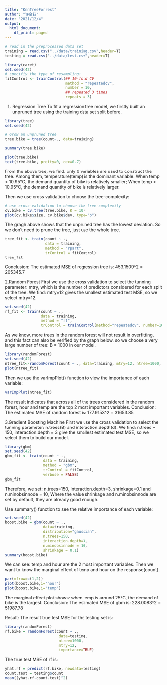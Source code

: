 ```yaml
---
title: "KnnTreeForrest"
author: "许金钰"
date: "2021/12/4"
output:
  html_document:
    df_print: paged
---
```


```r
# read in the preprocessed data set
training = read.csv("../data/training.csv",header=T)
testing = read.csv("../data/test.csv",header=T)
```

```r
library(caret)
set.seed(42)
# specifiy the type of resampling:
fitControl <- trainControl(## 10-fold CV
                           method = "repeatedcv",
                           number = 10,
                           ## repeated 3 times
                           repeats = 3)
```

1. Regression Tree
To fit a regression tree model, we firstly built an unpruned tree using the 
training data set split before.
```r
library(tree)
set.seed(42)
```

```r
# Grow an unpruned tree
tree.bike = tree(count~., data=training)
```

```r
summary(tree.bike)
```

```r
plot(tree.bike)
text(tree.bike, pretty=0, cex=0.7)
```
From the above tree, we find: only 6 variables are used to construct the tree. 
Among them, temperature(temp) is the dominant variable.
When temp < 10.95℃, the demand quantity of bike is relatively smaller;
When temp > 10.95℃, the demand quantity of bike is relatively larger.

Then we use cross validation to choose the tree-complexity:
```r
# use cross-validation to choose the tree-complexity
cv.bike = cv.tree(tree.bike, K = 10)
plot(cv.bike$size, cv.bike$dev, type="b")
```
The gragh above shows that the unpruned tree has the lowest deviation. 
So we don't need to prune the tree, just use the whole tree.

```r
tree_fit <- train(count ~ ., 
                  data = training, 
                  method = "rpart", 
                  trControl = fitControl)
tree_fit
```
Conclusion: The estimated MSE of regression tree is: 453.1509^2 = 205345.7

2.Random Forest
First we use the cross validation to select the tunning parameter: mtry,
which is the number of predictors considered for each split of the tree.
We find: mtry=12 gives the smallest estimated test MSE, so we select mtry=12.
```r
set.seed(42)
rf_fit <- train(count ~ ., 
                data = training, 
                method = "rf", 
                trControl = trainControl(method="repeatedcv", number=10, repeats=1))
```


As we know, more trees in the random forest will not result in overfitting, 
and this fact can also be verified by the graph below. so we choose a very 
large number of tree: B = 1000 in our model.
```r
library(randomForest)
set.seed(42)
ntree_fit<-randomForest(count ~ ., data=training, mtry=12, ntree=1000, importance=TRUE)
plot(ntree_fit)
```
Then we use the varImpPlot() function to view the importance of each variable:
```r
varImpPlot(ntree_fit)
```
The result indicates that across all of the trees considered in the 
random forest, hour and temp are the top 2 most important variables.
Conclusion: The estimated MSE of random forest is: 177.9153^2 = 31653.85

3.Gradient Boosting Machine
First we use the cross validation to select the tunning parameter: n.trees(B)
and interaction.depth(d). We find: n.trees = 150, interaction.depth = 3 give
the smallest estimated test MSE, so we select them to build our model.
```r
library(gbm)
set.seed(42)
gbm_fit <- train(count ~ ., 
                 data = training, 
                 method = "gbm", 
                 trControl = fitControl,
                 verbose = FALSE)
gbm_fit
```

Therefore, we set: n.trees=150, interaction.depth=3, shrinkage=0.1 and n.minobsinnode = 10,
Where the value shrinkage and n.minobsinnode are set by default, they are already good enough.

Use summary() function to see the relative importance of each variable:
```r
set.seed(42)
boost.bike = gbm(count ~ .,
                 data=training,
                 distribution="gaussian",
                 n.trees=150,
                 interaction.depth=3,
                 n.minobsinnode = 10,
                 shrinkage = 0.1)
summary(boost.bike)
```


We can see: temp and hour are the 2 most important variables. 
Then we want to know the marginal effect of temp and hour on the response(count).
```r
par(mfrow=c(1,2))
plot(boost.bike,i="hour")
plot(boost.bike,i="temp")
```
The marginal effect plot shows: when temp is around 25℃, the demand of bike is the largest.
Conclusion: The estimated MSE of gbm is: 228.0083^2 = 51987.78

Result:
The result true test MSE for the testing set is:
```r
library(randomForest)
rf.bike = randomForest(count ~ .,
                        data=testing,
                        ntree=1000,
                        mtry=12,
                        importance=TRUE)
```
The true test MSE of rf is:
```r
yhat.rf = predict(rf.bike, newdata=testing)
count.test = testing$count
mean((yhat.rf-count.test)^2)
```
